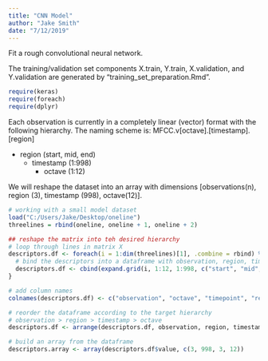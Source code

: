```yaml
---
title: "CNN Model"
author: "Jake Smith"
date: "7/12/2019"
---
```


Fit a rough convolutional neural network.

The training/validation set components X.train, Y.train, X.validation, and Y.validation are generated by "training_set_preparation.Rmd".

```r
require(keras)
require(foreach)
require(dplyr)
```

Each observation is currently in a completely linear (vector) format with the following hierarchy.
The naming scheme is: MFCC.v[octave].[timestamp].[region]

- region (start, mid, end)
  - timestamp (1:998)
    - octave (1:12)

We will reshape the dataset into an array with dimensions [observations(n), region (3), timestamp (998), octave(12)].

```r
# working with a small model dataset
load("C:/Users/Jake/Desktop/oneline")
threelines = rbind(oneline, oneline + 1, oneline + 2)
```
```r
## reshape the matrix into teh desired hierarchy
# loop through lines in matrix X
descriptors.df <- foreach(i = 1:dim(threelines)[1], .combine = rbind) %do% {
  # bind the descriptors into a dataframe with observation, region, timestamp, and octave encoded as variables
  descriptors.df <- cbind(expand.grid(i, 1:12, 1:998, c("start", "mid", "end")), threelines[i, ])
}

# add column names
colnames(descriptors.df) <- c("observation", "octave", "timepoint", "region", "value")

# reorder the dataframe according to the target hierarchy
# observation > region > timestamp > octave
descriptors.df <- arrange(descriptors.df, observation, region, timestamp, octave)

# build an array from the dataframe
descriptors.array <- array(descriptors.df$value, c(3, 998, 3, 12))
```

